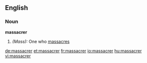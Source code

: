 ==English==

===Noun===
'''massacrer'''

#''(Mass):'' One who [[massacre]]s

[[de:massacrer]]
[[et:massacrer]]
[[fr:massacrer]]
[[io:massacrer]]
[[hu:massacrer]]
[[vi:massacrer]]